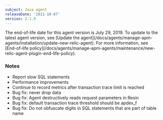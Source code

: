 ```yaml
---
subject: Java agent
releaseDate: '2011-10-07'
version: 2.1.0
---
```


<Callout variant="important">
  The end-of-life date for this agent version is July 29, 2019. To update to the latest agent version, see [Update the agent](/docs/agents/manage-apm-agents/installation/update-new-relic-agent). For more information, see [End-of-life policy](/docs/agents/manage-apm-agents/maintenance/new-relic-agent-plugin-end-life-policy).
</Callout>

### Notes

* Report slow SQL statements
* Performance improvements
* Continue to record metrics after transaction trace limit is reached
* Bug fix: never drop data
* Bug fix: Agent destructively reads request parameters in Resin
* Bug fix: default transaction trace threshold should be apdex_f
* Bug fix: Do not obfuscate digits in SQL statements that are part of table name

